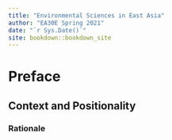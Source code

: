 ```yaml
--- 
title: "Environmental Sciences in East Asia"
author: "EA30E Spring 2021"
date: "`r Sys.Date()`"
site: bookdown::bookdown_site
---
```


# Preface

## Context and Positionality


### Rationale


